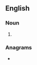 ==English==
{{wikipedia}}

===Noun===
{{head|en|noun form}}

# {{plural of|Argive|lang=en}}

===Anagrams===
* {{anagrams|en|a=aegirsv|Gervais|Gervasi|gravies|rivages}}